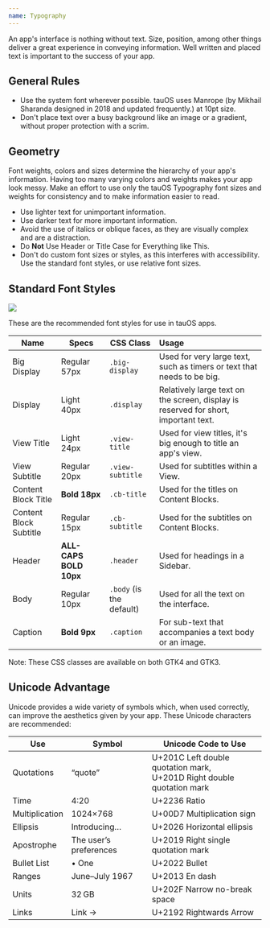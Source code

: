 ```yaml
---
name: Typography
---
```


An app's interface is nothing without text. Size, position, among other things deliver a great experience in conveying information. Well written and placed text is important to the success of your app.

## General Rules

- Use the system font wherever possible. tauOS uses Manrope (by Mikhail Sharanda designed in 2018 and updated frequently.) at 10pt size.
- Don't place text over a busy background like an image or a gradient, without proper protection with a scrim.

## Geometry

Font weights, colors and sizes determine the hierarchy of your app's information. Having too many varying colors and weights makes your app look messy. Make an effort to use only the tauOS Typography font sizes and weights for consistency and to make information easier to read.

- Use lighter text for unimportant information.
- Use darker text for more important information.
- Avoid the use of italics or oblique faces, as they are visually complex and are a distraction.
- Do **Not** Use Header or Title Case for Everything like This.
- Don't do custom font sizes or styles, as this interferes with accessibility. Use the standard font styles, or use relative font sizes.

## Standard Font Styles

![](/images/helium/hig/typography.png)

These are the recommended font styles for use in tauOS apps.

| Name                   | Specs                  | CSS Class                | Usage                                                                               |
| ---------------------- | ---------------------- | ------------------------ | :---------------------------------------------------------------------------------- |
| Big Display            | Regular 57px           | `.big-display`           | Used for very large text, such as timers or text that needs to be big.              |
| Display                | Light 40px             | `.display`               | Relatively large text on the screen, display is reserved for short, important text. |
| View Title             | Light 24px             | `.view-title`            | Used for view titles, it's big enough to title an app's view.                       |
| View Subtitle          | Regular 20px           | `.view-subtitle`         | Used for subtitles within a View.                                                   |
| Content Block Title    | **Bold 18px**          | `.cb-title`              | Used for the titles on Content Blocks.                                              |
| Content Block Subtitle | Regular 15px           | `.cb-subtitle`           | Used for the subtitles on Content Blocks.                                           |
| Header                 | **ALL-CAPS BOLD 10px** | `.header`                | Used for headings in a Sidebar.                                                     |
| Body                   | Regular 10px           | `.body` (is the default) | Used for all the text on the interface.                                             |
| Caption                | **Bold 9px**           | `.caption`               | For sub-text that accompanies a text body or an image.                              |

Note: These CSS classes are available on both GTK4 and GTK3.

## Unicode Advantage

Unicode provides a wide variety of symbols which, when used correctly, can improve the aesthetics given by your app. These Unicode characters are recommended:

| Use            | Symbol                 | Unicode Code to Use                                                        |
| -------------- | ---------------------- | -------------------------------------------------------------------------- |
| Quotations     | “quote”                | U+201C Left double quotation mark,<br />U+201D Right double quotation mark |
| Time           | 4∶20                   | U+2236 Ratio                                                               |
| Multiplication | 1024×768               | U+00D7 Multiplication sign                                                 |
| Ellipsis       | Introducing…           | U+2026 Horizontal ellipsis                                                 |
| Apostrophe     | The user’s preferences | U+2019 Right single quotation mark                                         |
| Bullet List    | • One                  | U+2022 Bullet                                                              |
| Ranges         | June–July 1967         | U+2013 En dash                                                             |
| Units          | 32 GB                  | U+202F Narrow no-break space                                               |
| Links          | Link →                 | U+2192 Rightwards Arrow                                                    |
